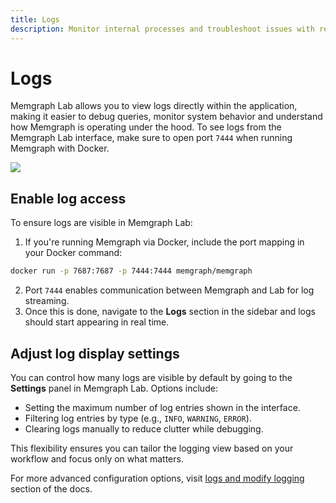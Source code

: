 ```yaml
---
title: Logs
description: Monitor internal processes and troubleshoot issues with real-time access to system and query logs.
---
```



# Logs


Memgraph Lab allows you to view logs directly within the application, making it easier to debug queries, monitor system behavior and understand how Memgraph is operating under the hood. To see logs from the Memgraph Lab interface, make sure to open port `7444` when running Memgraph with Docker.


![](/pages/data-visualization/lab-user-manual/logs.png)


## Enable log access

To ensure logs are visible in Memgraph Lab:

1. If you're running Memgraph via Docker, include the port mapping in your
   Docker command:

```bash
docker run -p 7687:7687 -p 7444:7444 memgraph/memgraph
```
2. Port `7444` enables communication between Memgraph and Lab for log streaming.
3. Once this is done, navigate to the **Logs** section in the sidebar and logs
   should start appearing in real time.


## Adjust log display settings

You can control how many logs are visible by default by going to the
**Settings** panel in Memgraph Lab. Options include:
- Setting the maximum number of log entries shown in the interface.
- Filtering log entries by type (e.g., `INFO`, `WARNING`, `ERROR`).
- Clearing logs manually to reduce clutter while debugging.

This flexibility ensures you can tailor the logging view based on your workflow
and focus only on what matters.


For more advanced configuration options, visit [logs and modify logging](/database-management/logs) section of the docs.

<CommunityLinks/>
